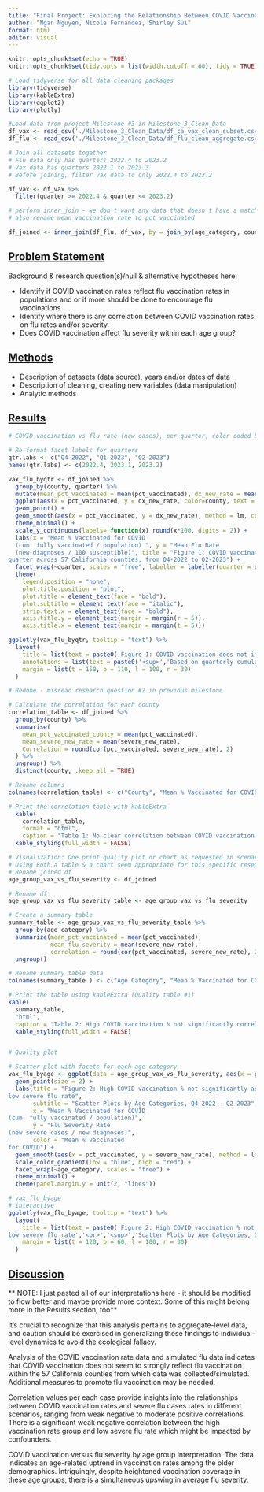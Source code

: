 ```yaml
---
title: "Final Project: Exploring the Relationship Between COVID Vaccination and Flu Rates in 57 California Counties, from Q4-2022 to Q2-2023"
author: "Ngan Nguyen, Nicole Fernandez, Shirley Sui"
format: html
editor: visual
---
```


```r
knitr::opts_chunk$set(echo = TRUE)
knitr::opts_chunk$set(tidy.opts = list(width.cutoff = 60), tidy = TRUE)

# Load tidyverse for all data cleaning packages
library(tidyverse)
library(kableExtra)
library(ggplot2)
library(plotly)

#Load data from project Milestone #3 in Milestone_3_Clean_Data
df_vax <- read_csv('./Milestone_3_Clean_Data/df_ca_vax_clean_subset.csv')
df_flu <- read_csv('./Milestone_3_Clean_Data/df_flu_clean_aggregate.csv')

# Join all datasets together
# Flu data only has quarters 2022.4 to 2023.2
# Vax data has quarters 2022.1 to 2023.3
# Before joining, filter vax data to only 2022.4 to 2023.2

df_vax <- df_vax %>%
  filter(quarter >= 2022.4 & quarter <= 2023.2)

# perform inner_join - we don't want any data that doesn't have a match in both datasets
# also rename mean_vaccination_rate to pct_vaccinated

df_joined <- inner_join(df_flu, df_vax, by = join_by(age_category, county, quarter)) %>% select(!c(sum_dx_new, sum_severe_new)) %>% rename(pct_vaccinated = mean_vaccination_rate) %>% drop_na()
```

## [Problem Statement]{.underline}

Background & research question(s)/null & alternative hypotheses here:

-   Identify if COVID vaccination rates reflect flu vaccination rates in populations and or if more should be done to encourage flu vaccinations.
-   Identify where there is any correlation between COVID vaccination rates on flu rates and/or severity.
-   Does COVID vaccination affect flu severity within each age group?

## [Methods]{.underline}

-   Description of datasets (data source), years and/or dates of data
-   Description of cleaning, creating new variables (data manipulation)
-   Analytic methods

## [Results]{.underline}


```r
# COVID vaccination vs flu rate (new cases), per quarter, color coded by county

# Re-format facet labels for quarters
qtr.labs <- c("Q4-2022", "Q1-2023", "Q2-2023")
names(qtr.labs) <- c(2022.4, 2023.1, 2023.2)

vax_flu_byqtr <- df_joined %>%
  group_by(county, quarter) %>%
  mutate(mean_pct_vaccinated = mean(pct_vaccinated), dx_new_rate = mean(dx_new_rate)) %>%
  ggplot(aes(x = pct_vaccinated, y = dx_new_rate, color=county, text = paste("<b>County: </b>", county, "<br><b>Mean % Vaccinated for COVID: </b>", round(pct_vaccinated, 3)*100,"%", "<br><b>Mean Flu Rate: </b>", round(dx_new_rate,2)))) +
  geom_point() +
  geom_smooth(aes(x = pct_vaccinated, y = dx_new_rate), method = lm, color = "red", inherit.aes = FALSE) +
  theme_minimal() +
  scale_y_continuous(labels= function(x) round(x*100, digits = 2)) + 
  labs(x = "Mean % Vaccinated for COVID 
  (cum. fully vaccinated / population) ", y = "Mean Flu Rate 
  (new diagnoses / 100 susceptible)", title = "Figure 1: COVID vaccination does not imply flu vaccination", subtitle = "based on quarterly cumulative COVID vaccination data compared to simulated flu incidence rate data per 
quarter across 57 California counties, from Q4-2022 to Q2-2023") +
  facet_wrap(~quarter, scales = "free", labeller = labeller(quarter = qtr.labs)) + 
  theme(
    legend.position = "none", 
    plot.title.position = "plot",
    plot.title = element_text(face = "bold"), 
    plot.subtitle = element_text(face = "italic"), 
    strip.text.x = element_text(face = "bold"),
    axis.title.y = element_text(margin = margin(r = 5)),
    axis.title.x = element_text(margin = margin(t = 5)))

ggplotly(vax_flu_byqtr, tooltip = "text") %>%
  layout(
    title = list(text = paste0('Figure 1: COVID vaccination does not imply flu vaccination','<br>','<sup>','Across 57 California counties, from Q4-2022 to Q2-2023','</sup>'), yref = 'container', xref = 'paper', yref = 'paper'), 
    annotations = list(text = paste0('<sup>','Based on quarterly cumulative COVID vaccination data compared to simulated flu incidence rate data per quarter','</sup>'), showarrow = F, xref = 'paper', yref = 'paper', xanchor = 'right', yanchor = 'auto', xshift = 350, yshift = -200),
    margin = list(t = 150, b = 110, l = 100, r = 30)
  )
```

```r

# Redone - misread research question #2 in previous milestone

# Calculate the correlation for each county
correlation_table <- df_joined %>%
  group_by(county) %>%
  summarise(
    mean_pct_vaccinated_county = mean(pct_vaccinated),
    mean_severe_new_rate = mean(severe_new_rate),
    Correlation = round(cor(pct_vaccinated, severe_new_rate), 2)
  ) %>% 
  ungroup() %>%
  distinct(county, .keep_all = TRUE)

# Rename columns
colnames(correlation_table) <- c("County", "Mean % Vaccinated for COVID", "Mean Severe Flu Rate", "Correlation")

# Print the correlation table with kableExtra
  kable(
    correlation_table,
    format = "html", 
    caption = "Table 1: No clear correlation between COVID vaccination and mean severe flu rate within each county, Q4-2022 - Q2-2023") %>% 
  kable_styling(full_width = FALSE) 


```

```r
# Visualization: One print quality plot or chart as requested in scenario
# Using Both a table & a chart seem appropriate for this specific research question
# Rename joined df
age_group_vax_vs_flu_severity <- df_joined

# Rename df
age_group_vax_vs_flu_severity_table <- age_group_vax_vs_flu_severity

# Create a summary table
summary_table <- age_group_vax_vs_flu_severity_table %>%
  group_by(age_category) %>%
  summarize(mean_pct_vaccinated = mean(pct_vaccinated),
            mean_flu_severity = mean(severe_new_rate),
            correlation = round(cor(pct_vaccinated, severe_new_rate), 2)) %>%
  ungroup()

# Rename summary table data
colnames(summary_table ) <- c("Age Category", "Mean % Vaccinated for COVID", "Mean Severe Flu Rate", "Correlation")

# Print the table using kableExtra (Quality table #1)
kable(
  summary_table, 
  "html",
  caption = "Table 2: High COVID vaccination % not significantly correlated with low severe flu rate within age categories, Q4-2022 - Q2-2023") %>%
  kable_styling(full_width = FALSE)


# Quality plot

# Scatter plot with facets for each age category
vax_flu_byage <- ggplot(data = age_group_vax_vs_flu_severity, aes(x = pct_vaccinated, y = severe_new_rate, color = pct_vaccinated, text = paste("<b>County: </b>", county, "<br><b>Mean % Vaccinated for COVID: </b>", round(pct_vaccinated, 3)*100,"%", "<br><b>Flu Severity Rate: </b>", round(severe_new_rate,2)))) +
  geom_point(size = 2) +
  labs(title = "Figure 2: High COVID vaccination % not significantly associated with
low severe flu rate",
       subtitle = "Scatter Plots by Age Categories, Q4-2022 - Q2-2023",
       x = "Mean % Vaccinated for COVID
(cum. fully vaccinated / population)",
       y = "Flu Severity Rate
(new severe cases / new diagnoses)",
       color = "Mean % Vaccinated 
for COVID") +
  geom_smooth(aes(x = pct_vaccinated, y = severe_new_rate), method = lm, color = "yellow", inherit.aes = FALSE) +
  scale_color_gradient(low = "blue", high = "red") +  
  facet_wrap(~age_category, scales = "free") +  
  theme_minimal() + 
  theme(panel.margin.y = unit(2, "lines"))

# vax_flu_byage
# interactive
ggplotly(vax_flu_byage, tooltip = "text") %>%
  layout(
    title = list(text = paste0('Figure 2: High COVID vaccination % not significantly associated with
low severe flu rate','<br>','<sup>','Scatter Plots by Age Categories, Q4-2022 - Q2-2023','</sup>'), yref = 'container', xref = 'paper', yref = 'paper'),
    margin = list(t = 120, b = 60, l = 100, r = 30)
  )

```

## [Discussion]{.underline}

** NOTE: I just pasted all of our interpretations here - it should be modified to flow better and maybe provide more context. Some of this might belong more in the Results section, too**

It's crucial to recognize that this analysis pertains to aggregate-level data, and caution should be exercised in generalizing these findings to individual-level dynamics to avoid the ecological fallacy.

Analysis of the COVID vaccination rate data and simulated flu data indicates that COVID vaccination does not seem to strongly reflect flu vaccination within the 57 California counties from which data was collected/simulated. Additional measures to promote flu vaccination may be needed.

Correlation values per each case provide insights into the relationships between COVID vaccination rates and severe flu cases rates in different scenarios, ranging from weak negative to moderate positive correlations. There is a significant weak negative correlation between the high vaccination rate group and low severe flu rate which might be impacted by confounders.

COVID vaccination versus flu severity by age group interpretation: The data indicates an age-related uptrend in vaccination rates among the older demographics. Intriguingly, despite heightened vaccination coverage in these age groups, there is a simultaneous upswing in average flu severity.
